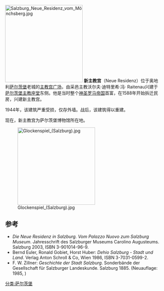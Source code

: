 [[File:Salzburg_Neue_Residenz_vom_Mönchsberg.jpg|250px]]
'''新主教宫'''（Neue Residenz）位于奥地利[[萨尔茨堡|萨尔茨堡]]老城的[[主教宫广场|主教宫广场]]，由采邑主教沃尔夫·迪特里希·冯· Raitenau兴建于[[萨尔茨堡主教座堂|萨尔茨堡主教座堂]]东侧。他是当时整个[[神圣罗马帝国|神圣罗马帝国]]首富，在1588年开始拆迁民房，兴建新主教宫。

1944年，该建筑严重受损，仅存外墙。战后，该建筑得以重建。

现在，新主教宫为萨尔茨堡博物馆所在地。

[[File:Glockenspiel_(Salzburg).jpg|250px]]

== 参考 ==
* ''Die Neue Residenz in Salzburg. Vom Palazzo Nuovo zum Salzburg Museum''. Jahresschrift des Salzburger Museums Carolino Augusteums. Salzburg 2003, ISBN 3-901014-96-9.
* Bernd Euler, Ronald Gobiet, Horst Huber: ''Dehio Salzburg - Stadt und Land''. Verlag Anton Schroll & Co, Wien 1986, ISBN 3-7031-0599-2.
* F. W. Zillner: ''Geschichte der Stadt Salzburg''. Sonderbände der Gesellschaft für Salzburger Landeskunde. Salzburg 1885. (Neuauflage: 1985, {{DNB|551619767}})
[[分类:萨尔茨堡|分类:萨尔茨堡]]